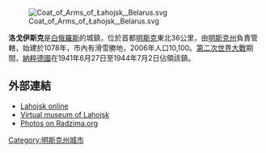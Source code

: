 {{coord|54|12|N|27|51|E|display=title|region:BY_type:city_source:GNS-enwiki}}
[[Image:Coat_of_Arms_of_Łahojsk,_Belarus.svg|right]]

'''洛戈伊斯克'''是[[白俄羅斯|白俄羅斯]]的城鎮，位於首都[[明斯克|明斯克]]東北36公里，由[[明斯克州|明斯克州]]負責管轄，始建於1078年，市內有滑雪勝地，2006年人口10,100。[[第二次世界大戰|第二次世界大戰]]期間，[[納粹德國|納粹德國]]在1941年6月27日至1944年7月2日佔領該鎮。

==外部連結==
{{Commons category|Lahoisk}}
* [http://logoysk.info/ Lahojsk online]
* [https://web.archive.org/web/20130331105255/http://museum.logoysk.info/ Virtual museum of Lahojsk]
* [http://radzima.org/eng/pub/1871_m/ Photos on Radzima.org]

{{Minsk Voblast}}
{{Belarus-geo-stub}}
[[Category:明斯克州城市|Category:明斯克州城市]]
